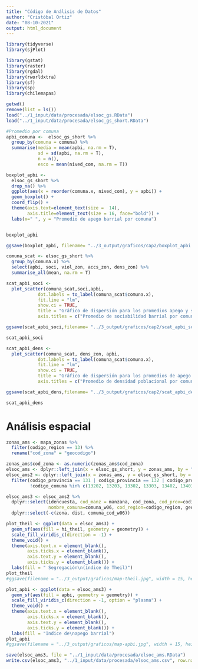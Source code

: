 ```yaml
---
title: "Código de Análisis de Datos"
author: "Cristóbal Ortiz"
date: "08-10-2021"
output: html_document
---
```


```r
library(tidyverse)
library(sjPlot)

library(gstat)
library(raster)
library(rgdal)
library(rworldxtra)
library(sf)
library(sp)
library(chilemapas)
```


```r
getwd()
remove(list = ls())
load("../1_input/data/procesada/elsoc_gs.RData")
load("../1_input/data/procesada/elsoc_gs_short.RData")
```

```r
#Promedio por comuna
apbi_comuna <-  elsoc_gs_short %>%  
  group_by(comuna = comuna) %>% 
  summarise(media = mean(apbi, na.rm = T),
            sd = sd(apbi, na.rm = T),
            n = n(),
            esco = mean(nived_com, na.rm = T))
```

```r
boxplot_apbi <- 
  elsoc_gs_short %>% 
  drop_na() %>% 
  ggplot(aes(x = reorder(comuna.x, nived_com), y = apbi)) +
  geom_boxplot() +
  coord_flip() +
  theme(axis.text=element_text(size =  14),
        axis.title=element_text(size = 16, face="bold")) + 
  labs(x=" ", y = "Promedio de apego barrial por comuna")


boxplot_apbi

ggsave(boxplot_apbi, filename= "../3_output/graficos/cap2/boxplot_apbi.png", width = 10, height = 6)
```

```r

comuna_scat <- elsoc_gs_short %>% 
  group_by(comuna.x) %>% 
  select(apbi, soci, viol_zon, accs_zon, dens_zon) %>% 
  summarise_all(mean, na.rm = T)

scat_apbi_soci <- 
  plot_scatter(comuna_scat,soci,apbi,
            dot.labels = to_label(comuna_scat$comuna.x),
            fit.line = "lm",
            show.ci = TRUE,
            title = "Gráfico de dispersión para los promedios apego y sociabilidad barrial agrupados por comuna",
            axis.titles = c("Promedio de sociabilidad barrial por comuna","Promedio de apego barrial por comuna"))

ggsave(scat_apbi_soci,filename= "../3_output/graficos/cap2/scat_apbi_soci.png")

scat_apbi_soci
```

```r
scat_apbi_dens <- 
  plot_scatter(comuna_scat, dens_zon, apbi,
            dot.labels = to_label(comuna_scat$comuna.x),
            fit.line = "lm",
            show.ci = TRUE,
            title = "Gráfico de dispersión para los promedios de apego al barrio y densidad zonal agrupados por Comuna",
            axis.titles = c("Promedio de densidad poblacional por comuna","Promedio de apego barrial por comuna"))

ggsave(scat_apbi_dens,filename= "../3_output/graficos/cap2/scat_apbi_dens.png")

scat_apbi_dens
```

# Análisis espacial

```r
zonas_ams <- mapa_zonas %>% 
  filter(codigo_region == 13) %>% 
  rename("cod_zona" = "geocodigo") 

zonas_ams$cod_zona <- as.numeric(zonas_ams$cod_zona)
elsoc_ams <- dplyr::left_join(x = elsoc_gs_short, y = zonas_ams, by = "cod_zona") #sólo zonas con datos elsoc
elsoc_ams2 <- dplyr::left_join(x = zonas_ams, y = elsoc_gs_short, by = "cod_zona") %>% #todas las zonas
  filter(codigo_provincia == 131 | codigo_provincia == 132 | codigo_provincia == 134, #provincias ams excepto chacabuco
         !codigo_comuna %in% c(13202, 13203, 13302, 13303, 13402, 13403, 13404)) #comunas fuera del ams

elsoc_ams3 <- elsoc_ams2 %>% 
  dplyr::select(idencuesta, cod_manz = manzana, cod_zona, cod_prov=codigo_provincia, cod_comuna=codigo_comuna, 
                nombre_comuna=comuna_w06, cod_region=codigo_region, geometry, everything()) %>% 
  dplyr::select(-c(zona, dist, comuna_cod_w06))
```

```r
plot_theil <- ggplot(data = elsoc_ams3) + 
  geom_sf(aes(fill = hi_theil, geometry = geometry)) +
  scale_fill_viridis_c(direction = -1) +
  theme_void() +
  theme(axis.text.x = element_blank(),
        axis.ticks.x = element_blank(),
        axis.text.y = element_blank(),
        axis.ticks.y = element_blank()) +
  labs(fill = " Segregación\n(índice de Theil)")
plot_theil
#ggsave(filename = "../3_output/graficos/map-theil.jpg", width = 15, height = 15, units = "cm")
```

```r
plot_apbi <- ggplot(data = elsoc_ams3) + 
  geom_sf(aes(fill = apbi, geometry = geometry)) +
  scale_fill_viridis_c(direction = -1, option = "plasma") +
  theme_void() +
  theme(axis.text.x = element_blank(),
        axis.ticks.x = element_blank(),
        axis.text.y = element_blank(),
        axis.ticks.y = element_blank()) +
  labs(fill = "Indice de\napego barrial")
plot_apbi
#ggsave(filename = "../3_output/graficos/map-apbi.jpg", width = 15, height = 15, units = "cm")
```
```r
save(elsoc_ams3, file = "../1_input/data/procesada/elsoc_ams.RData")
write.csv(elsoc_ams3, "../1_input/data/procesada/elsoc_ams.csv", row.names=FALSE)
```

